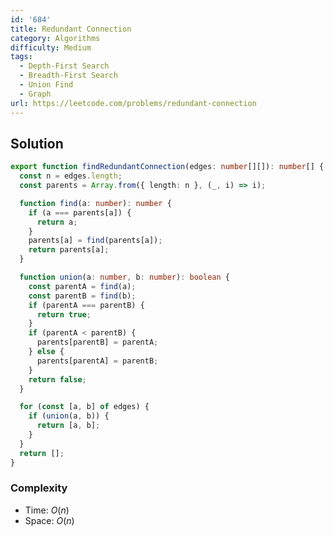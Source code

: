 ```yaml
---
id: '684'
title: Redundant Connection
category: Algorithms
difficulty: Medium
tags:
  - Depth-First Search
  - Breadth-First Search
  - Union Find
  - Graph
url: https://leetcode.com/problems/redundant-connection
---
```


## Solution

```typescript showLineNumbers
export function findRedundantConnection(edges: number[][]): number[] {
  const n = edges.length;
  const parents = Array.from({ length: n }, (_, i) => i);

  function find(a: number): number {
    if (a === parents[a]) {
      return a;
    }
    parents[a] = find(parents[a]);
    return parents[a];
  }

  function union(a: number, b: number): boolean {
    const parentA = find(a);
    const parentB = find(b);
    if (parentA === parentB) {
      return true;
    }
    if (parentA < parentB) {
      parents[parentB] = parentA;
    } else {
      parents[parentA] = parentB;
    }
    return false;
  }

  for (const [a, b] of edges) {
    if (union(a, b)) {
      return [a, b];
    }
  }
  return [];
}
```

### Complexity

- Time: $O(n)$
- Space: $O(n)$
